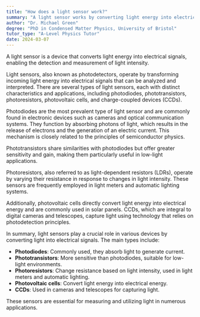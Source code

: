 ```yaml
---
title: "How does a light sensor work?"
summary: "A light sensor works by converting light energy into electrical signals."
author: "Dr. Michael Green"
degree: "PhD in Condensed Matter Physics, University of Bristol"
tutor_type: "A-Level Physics Tutor"
date: 2024-03-07
---
```


A light sensor is a device that converts light energy into electrical signals, enabling the detection and measurement of light intensity.

Light sensors, also known as photodetectors, operate by transforming incoming light energy into electrical signals that can be analyzed and interpreted. There are several types of light sensors, each with distinct characteristics and applications, including photodiodes, phototransistors, photoresistors, photovoltaic cells, and charge-coupled devices (CCDs).

Photodiodes are the most prevalent type of light sensor and are commonly found in electronic devices such as cameras and optical communication systems. They function by absorbing photons of light, which results in the release of electrons and the generation of an electric current. This mechanism is closely related to the principles of semiconductor physics. 

Phototransistors share similarities with photodiodes but offer greater sensitivity and gain, making them particularly useful in low-light applications. 

Photoresistors, also referred to as light-dependent resistors (LDRs), operate by varying their resistance in response to changes in light intensity. These sensors are frequently employed in light meters and automatic lighting systems.

Additionally, photovoltaic cells directly convert light energy into electrical energy and are commonly used in solar panels. CCDs, which are integral to digital cameras and telescopes, capture light using technology that relies on photodetection principles.

In summary, light sensors play a crucial role in various devices by converting light into electrical signals. The main types include:

- **Photodiodes**: Commonly used, they absorb light to generate current.
- **Phototransistors**: More sensitive than photodiodes, suitable for low-light environments.
- **Photoresistors**: Change resistance based on light intensity, used in light meters and automatic lighting.
- **Photovoltaic cells**: Convert light energy into electrical energy.
- **CCDs**: Used in cameras and telescopes for capturing light.

These sensors are essential for measuring and utilizing light in numerous applications.
    